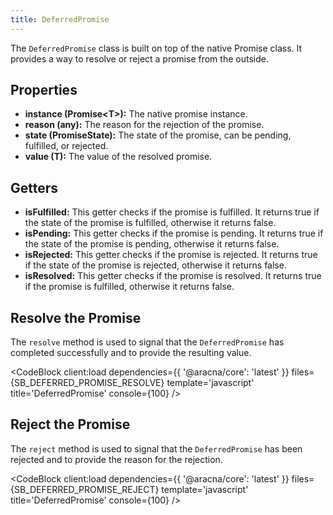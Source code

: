 ```yaml
---
title: DeferredPromise
---
```



The `DeferredPromise` class is built on top of the native Promise class. It provides a way to resolve or reject a promise from the outside.

## Properties

- **instance (Promise\<T\>):** The native promise instance.
- **reason (any):** The reason for the rejection of the promise.
- **state (PromiseState):** The state of the promise, can be pending, fulfilled, or rejected.
- **value (T):** The value of the resolved promise.

## Getters

- **isFulfilled:** This getter checks if the promise is fulfilled. It returns true if the state of the promise is fulfilled, otherwise it returns false.
- **isPending:** This getter checks if the promise is pending. It returns true if the state of the promise is pending, otherwise it returns false.
- **isRejected:** This getter checks if the promise is rejected. It returns true if the state of the promise is rejected, otherwise it returns false.
- **isResolved:** This getter checks if the promise is resolved. It returns true if the promise is fulfilled, otherwise it returns false.

## Resolve the Promise

The `resolve` method is used to signal that the `DeferredPromise` has completed successfully and to provide the resulting value.

<CodeBlock
  client:load
  dependencies={{ '@aracna/core': 'latest' }}
  files={SB_DEFERRED_PROMISE_RESOLVE}
  template='javascript'
  title='DeferredPromise'
  console={100}
/>

## Reject the Promise

The `reject` method is used to signal that the `DeferredPromise` has been rejected and to provide the reason for the rejection.

<CodeBlock
  client:load
  dependencies={{ '@aracna/core': 'latest' }}
  files={SB_DEFERRED_PROMISE_REJECT}
  template='javascript'
  title='DeferredPromise'
  console={100}
/>
